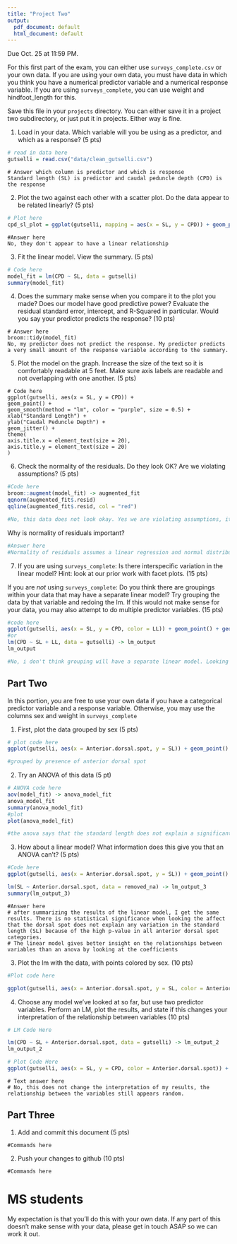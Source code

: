 ```yaml
---
title: "Project Two"
output:
  pdf_document: default
  html_document: default
---
```


Due Oct. 25 at 11:59 PM. 

For this first part of the exam, you can either use `surveys_complete.csv` or your own data. If you are using your own data, you must have data in which you think you have a numerical predictor variable and a numerical response variable. If you are using `surveys_complete`, you can use weight and hindfoot_length for this.

Save this file in your `projects` directory. You can either save it in a project two subdirectory, or just put it in projects. Either way is fine.

1) Load in your data. Which variable will you be using as a predictor, and which as a response? (5 pts)

```r
# read in data here
gutselli = read.csv("data/clean_gutselli.csv")
```

```
# Answer which column is predictor and which is response
Standard length (SL) is predictor and caudal peduncle depth (CPD) is the response
```

2) Plot the two against each other with a scatter plot. Do the data appear to be related linearly? (5 pts)

```r
# Plot here
cpd_sl_plot = ggplot(gutselli, mapping = aes(x = SL, y = CPD)) + geom_point()
```

```
#Answer here
No, they don't appear to have a linear relationship

```


3) Fit the linear model. View the summary. (5 pts)


```r
# Code here
model_fit = lm(CPD ~ SL, data = gutselli)
summary(model_fit)
```

4) Does the summary make sense when you compare it to the plot you made? Does our model have good predictive power? Evaluate the residual standard error, intercept, and R-Squared in particular. Would you say your predictor predicts the response?  (10 pts)


```
# Answer here
broom::tidy(model_fit)
No, my predictor does not predict the response. My predictor predicts a very small amount of the response variable according to the summary. 
```


5) Plot the model on the graph. Increase the size of the text so it is comfortably readable at 5 feet. Make sure axis labels are readable and not overlapping with one another. (5 pts)

```
# Code here
ggplot(gutselli, aes(x = SL, y = CPD)) +
geom_point() +
geom_smooth(method = "lm", color = "purple", size = 0.5) +
xlab("Standard Length") +
ylab("Caudal Peduncle Depth") +
geom_jitter() +
theme(
axis.title.x = element_text(size = 20),
axis.title.y = element_text(size = 20)
)
```


6) Check the normality of the residuals. Do they look OK? Are we violating assumptions? (5 pts)

```r

#Code here
broom::augment(model_fit) -> augmented_fit
qqnorm(augmented_fit$.resid)
qqline(augmented_fit$.resid, col = "red")

#No, this data does not look okay. Yes we are violating assumptions, it is not a normal distribution

```

Why is normality of residuals important? 

```r

#Answer here
#Normality of residuals assumes a linear regression and normal distribution of error. If there is a lot of deviation from normality, the model should be checked for validity. 
```

7) If you are using `surveys_complete`: Is there interspecific variation in the linear model? Hint: look at our prior work with facet plots. (15 pts) 

If you are *not* using  `surveys_complete`: Do you think there are groupings within your data that may have a separate linear model? Try grouping the data by that variable and redoing the lm. If this would not make sense for your data, you may also attempt to do multiple predictor variables. (15 pts)

```r
#code here
ggplot(gutselli, aes(x = SL, y = CPD, color = LL)) + geom_point() + geom_smooth(method = "lm", color = "purple", size = 0.5)
#or 
lm(CPD ~ SL + LL, data = gutselli) -> lm_output
lm_output

#No, i don't think grouping will have a separate linear model. Looking at the raw data it seems like there is no clear predictor or linear relationship. 
```

## Part Two

In this portion, you are free to use your own data if you have a categorical predictor variable and a response variable. Otherwise, you may use the columns sex and weight in `surveys_complete`

1) First, plot the data grouped by sex (5 pts)

```r

# plot code here
ggplot(gutselli, aes(x = Anterior.dorsal.spot, y = SL)) + geom_point() + geom_smooth(method = "lm", color = "purple", size = 0.5)

#grouped by presence of anterior dorsal spot
```

2) Try an ANOVA of this data (5 pt)

```r
# ANOVA code here
aov(model_fit) -> anova_model_fit
anova_model_fit
summary(anova_model_fit)
#plot 
plot(anova_model_fit)

#the anova says that the standard length does not explain a significant amount of variation in the presence of the anterior dorsal spot. 
```

3) How about a linear model? What information does this give you that an ANOVA can't? (5 pts)


```r
#Code here
ggplot(gutselli, aes(x = Anterior.dorsal.spot, y = SL)) + geom_point() + geom_smooth(method = "lm", color = "purple", size = 0.5) 

lm(SL ~ Anterior.dorsal.spot, data = removed_na) -> lm_output_3
summary(lm_output_3)

```

```
#Answer here
# after summarizing the results of the linear model, I get the same results. There is no statistical significance when looking the affect that the dorsal spot does not explain any variation in the standard length (SL) because of the high p-value in all anterior dorsal spot categories. 
# The linear model gives better insight on the relationships between variables than an anova by looking at the coefficients

```

3) Plot the lm with the data, with points colored by sex. (10 pts)


```r
#Plot code here

ggplot(gutselli, aes(x = Anterior.dorsal.spot, y = SL, color = Anterior.dorsal.spot)) + geom_point() + geom_smooth(method = "lm", color = "purple", size = 0.5)

```

4) Choose any model we've looked at so far, but use two predictor variables. Perform an LM, plot the results, and state if this changes your interpretation of the relationship between variables (10 pts)

```r
# LM Code Here 

lm(CPD ~ SL + Anterior.dorsal.spot, data = gutselli) -> lm_output_2
lm_output_2

```

```r
# Plot Code Here 
ggplot(gutselli, aes(x = SL, y = CPD, color = Anterior.dorsal.spot)) + geom_point() + geom_smooth(method = "lm", color = "purple", size = 0.5)


```

```
# Text answer here
# No, this does not change the interpretation of my results, the relationship between the variables still appears random.  
```

## Part Three


1) Add and commit this document (5 pts)

```
#Commands here
```

2) Push your changes to github (10 pts)

```
#Commands here
```



# MS students

My expectation is that you'll do this with your own data. If any part of this doesn't make sense with your data, please get in touch ASAP so we can work it out.
